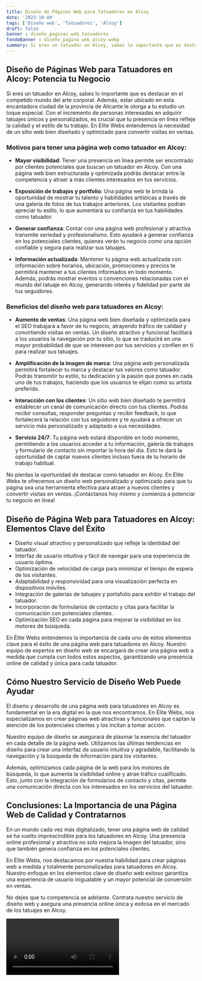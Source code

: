 ```yaml
---
title: Diseño de Páginas Web para Tatuadores en Alcoy
date: '2023-10-04'
tags: ['Diseño web', 'Tatuadores', 'Alcoy']
draft: false
banner : diseño_paginas_web_tatuadores
fondoBanner : diseño_pagina_web_alcoy.webp
summary: Si eres un tatuador en Alcoy, sabes lo importante que es destacar en el competido mundo del arte corporal. Además, estar ubicado en esta encantadora ciudad de la provincia de Alicante le otorga a tu estudio un toque especial. Con el incremento de personas interesadas en adquirir tatuajes únicos y personalizados, es crucial que tu presencia en línea refleje la calidad y el estilo de tu trabajo. En Elite Webs entendemos la necesidad de un sitio web bien diseñado y optimizado para convertir visitas en ventas.
---
```


## **Diseño de Páginas Web para Tatuadores en Alcoy: Potencia tu Negocio**

Si eres un tatuador en Alcoy, sabes lo importante que es destacar en el competido mundo del arte corporal. Además, estar ubicado en esta encantadora ciudad de la provincia de Alicante le otorga a tu estudio un toque especial. Con el incremento de personas interesadas en adquirir tatuajes únicos y personalizados, es crucial que tu presencia en línea refleje la calidad y el estilo de tu trabajo. En Elite Webs entendemos la necesidad de un sitio web bien diseñado y optimizado para convertir visitas en ventas.

### **Motivos para tener una página web como tatuador en Alcoy:**

- **Mayor visibilidad**: Tener una presencia en línea permite ser encontrado por clientes potenciales que buscan un tatuador en Alcoy. Con una página web bien estructurada y optimizada podrás destacar entre la competencia y atraer a más clientes interesados en tus servicios.

- **Exposición de trabajos y portfolio**: Una página web te brinda la oportunidad de mostrar tu talento y habilidades artísticas a través de una galería de fotos de tus trabajos anteriores. Los visitantes podrán apreciar tu estilo, lo que aumentará su confianza en tus habilidades como tatuador.

- **Generar confianza**: Contar con una página web profesional y atractiva transmite seriedad y profesionalismo. Esto ayudará a generar confianza en los potenciales clientes, quienes verán tu negocio como una opción confiable y segura para realizar sus tatuajes.

- **Información actualizada**: Mantener tu página web actualizada con información sobre horarios, ubicación, promociones y precios te permitirá mantener a tus clientes informados en todo momento. Además, podrás mostrar eventos o convenciones relacionadas con el mundo del tatuaje en Alcoy, generando interés y fidelidad por parte de tus seguidores.

### **Beneficios del diseño web para tatuadores en Alcoy:**

- **Aumento de ventas**: Una página web bien diseñada y optimizada para el SEO trabajará a favor de tu negocio, atrayendo tráfico de calidad y convirtiendo visitas en ventas. Un diseño atractivo y funcional facilitará a los usuarios la navegación por tu sitio, lo que se traducirá en una mayor probabilidad de que se interesen por tus servicios y confíen en ti para realizar sus tatuajes.

- **Amplificación de la imagen de marca**: Una página web personalizada permitirá fortalecer tu marca y destacar tus valores como tatuador. Podrás transmitir tu estilo, tu dedicación y la pasión que pones en cada uno de tus trabajos, haciendo que los usuarios te elijan como su artista preferido.

- **Interacción con los clientes**: Un sitio web bien diseñado te permitirá establecer un canal de comunicación directo con tus clientes. Podrás recibir consultas, responder preguntas y recibir feedback, lo que fortalecerá la relación con tus seguidores y te ayudará a ofrecer un servicio más personalizado y adaptado a sus necesidades.

- **Servicio 24/7**: Tu página web estará disponible en todo momento, permitiendo a los usuarios acceder a tu información, galería de trabajos y formulario de contacto sin importar la hora del día. Esto te dará la oportunidad de captar nuevos clientes incluso fuera de tu horario de trabajo habitual.

No pierdas la oportunidad de destacar como tatuador en Alcoy. En Elite Webs te ofrecemos un diseño web personalizado y optimizado para que tu página sea una herramienta efectiva para atraer a nuevos clientes y convertir visitas en ventas. ¡Contáctanos hoy mismo y comienza a potenciar tu negocio en línea!

<GifSeo />

<Cta />

## Diseño de Página Web para Tatuadores en Alcoy: Elementos Clave del Éxito

- Diseño visual atractivo y personalizado que refleje la identidad del tatuador.
- Interfaz de usuario intuitiva y fácil de navegar para una experiencia de usuario óptima.
- Optimización de velocidad de carga para minimizar el tiempo de espera de los visitantes.
- Adaptabilidad y responsividad para una visualización perfecta en dispositivos móviles.
- Integración de galerías de tatuajes y portafolio para exhibir el trabajo del tatuador.
- Incorporación de formularios de contacto y citas para facilitar la comunicación con potenciales clientes.
- Optimización SEO en cada página para mejorar la visibilidad en los motores de búsqueda.

En Élite Webs entendemos la importancia de cada uno de estos elementos clave para el éxito de una página web para tatuadores en Alcoy. Nuestro equipo de expertos en diseño web se encargará de crear una página web a medida que cumpla con todos estos aspectos, garantizando una presencia online de calidad y única para cada tatuador.

## Cómo Nuestro Servicio de Diseño Web Puede Ayudar

El diseño y desarrollo de una página web para tatuadores en Alcoy es fundamental en la era digital en la que nos encontramos. En Élite Webs, nos especializamos en crear páginas web atractivas y funcionales que captan la atención de los potenciales clientes y los incitan a tomar acción.

Nuestro equipo de diseño se asegurará de plasmar la esencia del tatuador en cada detalle de la página web. Utilizamos las últimas tendencias en diseño para crear una interfaz de usuario intuitiva y agradable, facilitando la navegación y la búsqueda de información para los visitantes.

Además, optimizamos cada página de la web para los motores de búsqueda, lo que aumenta la visibilidad online y atrae tráfico cualificado. Esto, junto con la integración de formularios de contacto y citas, permite una comunicación directa con los interesados en los servicios del tatuador.

## Conclusiones: La Importancia de una Página Web de Calidad y Contratarnos

En un mundo cada vez más digitalizado, tener una página web de calidad se ha vuelto imprescindible para los tatuadores en Alcoy. Una presencia online profesional y atractiva no solo mejora la imagen del tatuador, sino que también genera confianza en los potenciales clientes.

En Élite Webs, nos destacamos por nuestra habilidad para crear páginas web a medida y totalmente personalizadas para tatuadores en Alcoy. Nuestro enfoque en los elementos clave de diseño web exitoso garantiza una experiencia de usuario inigualable y un mayor potencial de conversión en ventas.

No dejes que tu competencia se adelante. Contrata nuestro servicio de diseño web y asegura una presencia online única y exitosa en el mercado de los tatuajes en Alcoy.

<Video />

<CtaBot job='Tatuadores' city='Alcoy'/>

<Gmaps query='Alcoy+españa+maps' />